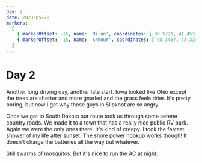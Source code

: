 ```yaml
---
day: 2
date: 2023-05-28
markers:
  [
    { markerOffset: -15, name: 'Milan', coordinates: [-90.5721, 41.4531] },
    { markerOffset: -15, name: 'Armour', coordinates: [-98.3467, 43.3186] },
  ]
---
```


# Day 2

Another long driving day, another late start. Iowa looked like Ohio except the trees are shorter and more gnarled and the grass feels drier. It's pretty boring, but now I get why those guys in Slipknot are so angry.

Once we got to South Dakota our route took us through some serene country roads. We made it to a town that has a really nice public RV park. Again we were the only ones there. It's kind of creepy. I took the fastest shower of my life after sunset. The shore power hookup works though! It doesn't charge the batteries all the way but whatever.

Still swarms of mosquitos. But it's nice to run the AC at night.
